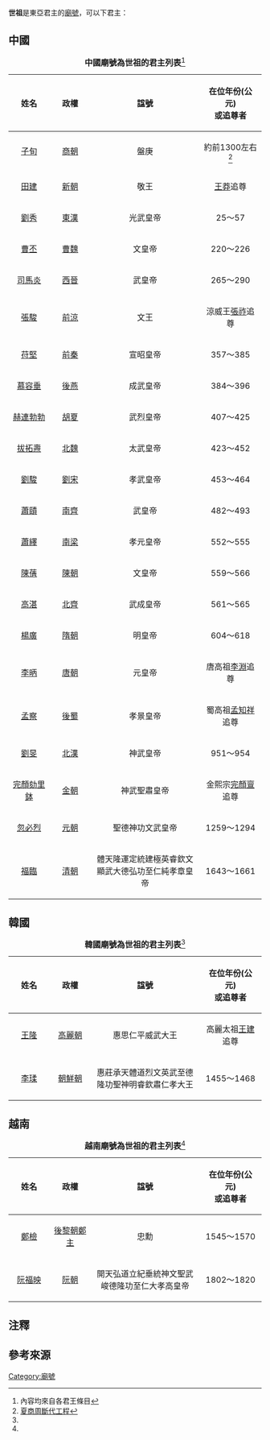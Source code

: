 '''世祖'''是東亞君主的[[廟號|廟號]]，可以下君主：
==中國==
{|class="wikitable"
|+'''中國廟號為世祖的君主列表'''<ref name="#1">內容均來自各君王條目</ref>
|-
!width="120" align="center"|姓名
!width="120" align="center"|政權
!width="400" align="center"|諡號
!width="180" align="center"|在位年份(公元)<br/>或追尊者
|-align="center"
|[[盤庚|子旬]]
|[[商朝|商朝]]
|盤庚
|約前1300左右<ref>[[夏商周斷代工程|夏商周斷代工程]]</ref>
|-align="center"
|[[齊王建|田建]]<br>
|[[新朝|新朝]]
|敬王
|[[王莽|王莽]]追尊
|-align="center"
|[[漢光武帝|劉秀]]
|[[東漢|東漢]]
|光武皇帝
|25～57
|-align="center"
|[[曹丕|曹丕]]{{注|僅見於[[北宋|北宋]]史學家[[司馬光|司馬光]]所著作《[[資治通鑑|資治通鑑]]》中部分內容，其他像是[[陳壽|陳壽]]的《[[三國志|三國志]]》、[[鍾會|鍾會]]《[[檄蜀文|檄蜀文]]》等，均作廟號「[[高祖_(廟號)|高祖]]」。|注/}}
|[[曹魏|曹魏]]
|文皇帝
|220～226
|-align="center"
|[[晉武帝|司馬炎]]
|[[西晉|西晉]]
|武皇帝
|265～290
|-align="center"
|[[张骏_(十六国)|張駿]]
|[[前涼|前涼]]
|文王
|涼威王[[張祚|張祚]]追尊
|-align="center"
|[[苻堅|苻堅]]
|[[前秦|前秦]]
|宣昭皇帝
|357～385
|-align="center"
|[[慕容垂|慕容垂]]
|[[後燕|後燕]]
|成武皇帝
|384～396
|-align="center"
|[[赫連勃勃|赫連勃勃]]
|[[夏_(十六國)|胡夏]]
|武烈皇帝
|407～425
|-align="center"
|[[魏太武帝|拔拓燾]]
|[[北魏|北魏]]
|太武皇帝
|423～452
|-align="center"
|[[宋孝武帝|劉駿]]
|[[劉宋|劉宋]]
|孝武皇帝
|453～464
|-align="center"
|[[齊武帝|蕭賾]]
|[[南齊|南齊]]
|武皇帝
|482～493
|-align="center"
|[[梁元帝|蕭繹]]
|[[梁_(南朝)|南梁]]
|孝元皇帝
|552～555
|-align="center"
|[[陳文帝|陳蒨]]
|[[陳_(南朝)|陳朝]]
|文皇帝
|559～566
|-align="center"
|[[齊武成帝|高湛]]
|[[北齊|北齊]]
|武成皇帝
|561～565
|-align="center"
|[[隋煬帝|楊廣]]
|[[隋朝|隋朝]]
|明皇帝{{注|廟號「世祖」和[[諡號|諡號]]「明皇帝」為皇泰主[[皇泰主|楊侗]]所諡，民變領袖[[竇建德|竇建德]]也諡其為「閔皇帝」，而一般較常使用的是以隋恭帝[[隋恭帝|楊侑]]所賜的諡號「煬皇帝」稱呼之。|注/}}
|604～618
|-align="center"
|[[李昞_(北周)|李昞]]
|[[唐朝|唐朝]]
|元皇帝
|唐高祖[[李淵|李淵]]追尊
|-align="center"
|[[孟察|孟察]]
|[[後蜀|後蜀]]
|孝景皇帝
|蜀高祖[[孟知祥|孟知祥]]追尊
|-align="center"
|[[劉旻|劉旻]]
|[[北漢|北漢]]
|神武皇帝
|951～954
|-align="center"
|[[劾里鉢|完顏劾里鉢]]
|[[金朝|金朝]]
|神武聖肅皇帝{{注|原追諡「聖肅皇帝」、廟號「世祖」，後加諡為此，[[完顏亮|完顏亮]]在位時又改廟號「元祖」、諡號「大聖皇帝」，金世宗[[金世宗|完顏雍]]時又回復。|注/}}
|金熙宗[[金熙宗|完顏亶]]追尊
|-align="center"
|[[忽必烈|忽必烈]]
|[[元朝|元朝]]
|聖德神功文武皇帝
|1259～1294
|-align="center"
|[[順治帝|福臨]]
|[[清朝|清朝]]
|體天隆運定統建極英睿欽文顯武大德弘功至仁純孝章皇帝{{注|原諡「體天隆運英睿欽文大德弘功至仁純孝章皇帝」，清世宗[[雍正帝|胤禎]]加諡為「體天隆運定統建極英睿欽文大德弘功至仁純孝章皇帝」，清高宗[[乾隆帝|弘曆]]加諡為此。|注/}}
|1643～1661
|}

==韓國==
{|class="wikitable"
|+'''韓國廟號為世祖的君主列表'''<ref name="#1"/>
|-
!width="120" align="center"|姓名
!width="120" align="center"|政權
!width="400" align="center"|諡號
!width="180" align="center"|在位年份(公元)<br/>或追尊者
|-align="center"
|[[高麗世祖|王隆]]
|[[高麗_(918年－1392年)|高麗朝]]
|惠思仁平威武大王
|高麗太祖[[高麗太祖|王建]]追尊
|-align="center"
|[[朝鮮世祖|李瑈]]
|[[朝鮮王朝|朝鮮朝]]
|惠莊承天體道烈文英武至德隆功聖神明睿欽肅仁孝大王
|1455～1468
|}

==越南==
{|class="wikitable"
|+'''越南廟號為世祖的君主列表'''<ref name="#1"/>
|-
!width="120" align="center"|姓名
!width="120" align="center"|政權
!width="400" align="center"|諡號
!width="180" align="center"|在位年份(公元)<br/>或追尊者
|-align="center"
|[[鄭檢|鄭檢]]
|[[鄭主|後黎朝鄭主]]
|忠勳{{注|「世祖」廟號為[[鄭梉|鄭梉]]尊上，諡號「忠勳」則為黎英宗[[黎英宗|黎維邦]]所賜。|注/}}
|1545～1570
|-align="center"
|[[阮福映|阮福映]]
|[[阮朝|阮朝]]
|開天弘道立紀垂統神文聖武峻德隆功至仁大孝高皇帝
|1802～1820
|}

==注釋==
{{ReflistH|2}}
{{NoteFoot}}
{{ReflistF}}
==參考來源==
{{reflist}}

[[Category:廟號|Category:廟號]]